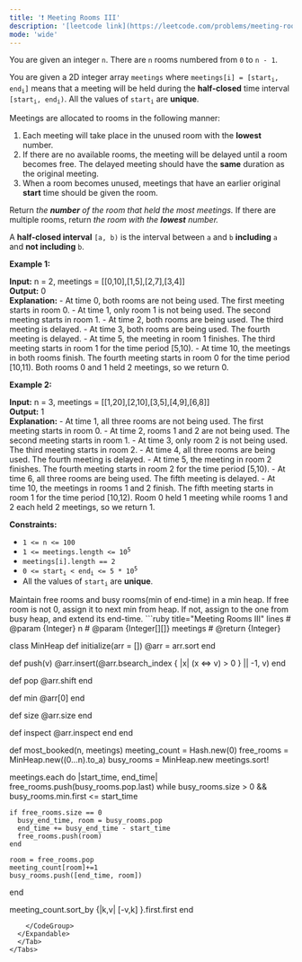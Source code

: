 ```yaml
---
title: '❗️ Meeting Rooms III'
description: '[leetcode link](https://leetcode.com/problems/meeting-rooms-iii/description/)'
mode: 'wide'
---
```

<Tabs>
  <Tab title="Question" icon="circle-question" iconType="regular">
    <Card>
      <p>You are given an integer <code>n</code>. There are <code>n</code> rooms numbered from <code>0</code> to <code>n - 1</code>.</p>  <p>You are given a 2D integer array <code>meetings</code> where <code>meetings[i] = [start<sub>i</sub>, end<sub>i</sub>]</code> means that a meeting will be held during the <strong>half-closed</strong> time interval <code>[start<sub>i</sub>, end<sub>i</sub>)</code>. All the values of <code>start<sub>i</sub></code> are <strong>unique</strong>.</p>  <p>Meetings are allocated to rooms in the following manner:</p>  <ol>  <li>Each meeting will take place in the unused room with the <strong>lowest</strong> number.</li>  <li>If there are no available rooms, the meeting will be delayed until a room becomes free. The delayed meeting should have the <strong>same</strong> duration as the original meeting.</li>  <li>When a room becomes unused, meetings that have an earlier original <strong>start</strong> time should be given the room.</li> </ol>  <p>Return<em> the <strong>number</strong> of the room that held the most meetings. </em>If there are multiple rooms, return<em> the room with the <strong>lowest</strong> number.</em></p>  <p>A <strong>half-closed interval</strong> <code>[a, b)</code> is the interval between <code>a</code> and <code>b</code> <strong>including</strong> <code>a</code> and <strong>not including</strong> <code>b</code>.</p>   <p><strong class="example">Example 1:</strong></p>   <strong>Input:</strong> n = 2, meetings = [[0,10],[1,5],[2,7],[3,4]] <br/> <strong>Output:</strong> 0 <br/> <strong>Explanation:</strong> - At time 0, both rooms are not being used. The first meeting starts in room 0. - At time 1, only room 1 is not being used. The second meeting starts in room 1. - At time 2, both rooms are being used. The third meeting is delayed. - At time 3, both rooms are being used. The fourth meeting is delayed. - At time 5, the meeting in room 1 finishes. The third meeting starts in room 1 for the time period [5,10). - At time 10, the meetings in both rooms finish. The fourth meeting starts in room 0 for the time period [10,11). Both rooms 0 and 1 held 2 meetings, so we return 0.    <p><strong class="example">Example 2:</strong></p>   <strong>Input:</strong> n = 3, meetings = [[1,20],[2,10],[3,5],[4,9],[6,8]] <br/> <strong>Output:</strong> 1 <br/> <strong>Explanation:</strong> - At time 1, all three rooms are not being used. The first meeting starts in room 0. - At time 2, rooms 1 and 2 are not being used. The second meeting starts in room 1. - At time 3, only room 2 is not being used. The third meeting starts in room 2. - At time 4, all three rooms are being used. The fourth meeting is delayed. - At time 5, the meeting in room 2 finishes. The fourth meeting starts in room 2 for the time period [5,10). - At time 6, all three rooms are being used. The fifth meeting is delayed. - At time 10, the meetings in rooms 1 and 2 finish. The fifth meeting starts in room 1 for the time period [10,12). Room 0 held 1 meeting while rooms 1 and 2 each held 2 meetings, so we return 1.     <p><strong>Constraints:</strong></p>  <ul>  <li><code>1 &lt;= n &lt;= 100</code></li>  <li><code>1 &lt;= meetings.length &lt;= 10<sup>5</sup></code></li>  <li><code>meetings[i].length == 2</code></li>  <li><code>0 &lt;= start<sub>i</sub> &lt; end<sub>i</sub> &lt;= 5 * 10<sup>5</sup></code></li>  <li>All the values of <code>start<sub>i</sub></code> are <strong>unique</strong>.</li> </ul> 
    </Card>
  </Tab>
  <Tab title="Solution" icon="lightbulb" iconType="regular" >
    <Card>
      Maintain free rooms and busy rooms(min of end-time) in a min heap. If free room is not 0, assign it to next min from heap. If not, assign to the one from busy heap, and extend its end-time.
    </Card>
  <Expandable title="code">
    <CodeGroup dropdown>
```ruby title="Meeting Rooms III" lines
# @param {Integer} n
# @param {Integer[][]} meetings
# @return {Integer}

class MinHeap
  def initialize(arr = [])
    @arr = arr.sort
  end

  def push(v)
    @arr.insert(@arr.bsearch_index { |x| (x <=> v) > 0 } || -1, v)
  end

  def pop
    @arr.shift
  end

  def min
    @arr[0]
  end

  def size
    @arr.size
  end

  def inspect
    @arr.inspect
  end
end

def most_booked(n, meetings)
  meeting_count = Hash.new(0)
  free_rooms = MinHeap.new((0...n).to_a)
  busy_rooms = MinHeap.new
  meetings.sort!

  meetings.each do |start_time, end_time|
    free_rooms.push(busy_rooms.pop.last) while busy_rooms.size > 0 && busy_rooms.min.first <= start_time

    if free_rooms.size == 0
      busy_end_time, room = busy_rooms.pop
      end_time += busy_end_time - start_time
      free_rooms.push(room)
    end

    room = free_rooms.pop
    meeting_count[room]+=1
    busy_rooms.push([end_time, room])
  end

  meeting_count.sort_by {|k,v| [-v,k] }.first.first
end

```
    </CodeGroup>
  </Expandable>
  </Tab>
</Tabs>